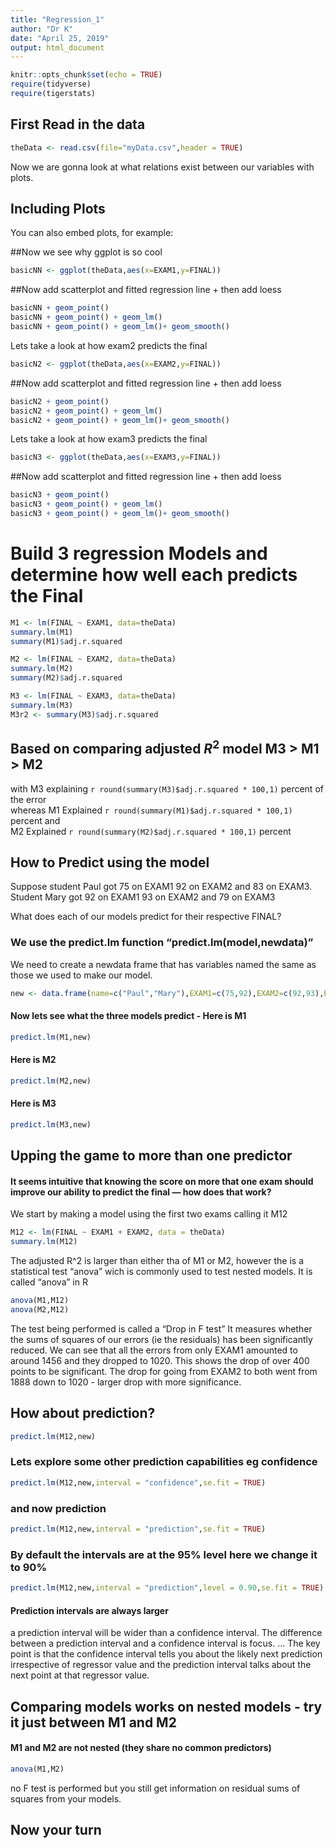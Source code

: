 ```yaml
---
title: "Regression_1"
author: "Dr K"
date: "April 25, 2019"
output: html_document
---
```


```r
knitr::opts_chunk$set(echo = TRUE)
require(tidyverse)
require(tigerstats)
```

## First Read in the data

```r
theData <- read.csv(file="myData.csv",header = TRUE)
```


Now we are gonna look at what relations exist between our variables with plots.


## Including Plots

You can also embed plots, for example:

##Now we see why ggplot is so cool
```r
basicNN <- ggplot(theData,aes(x=EXAM1,y=FINAL))
```
##Now add scatterplot and fitted regression line + then add loess

```r
basicNN + geom_point() 
basicNN + geom_point() + geom_lm()
basicNN + geom_point() + geom_lm()+ geom_smooth()
```
Lets take a look at how exam2 predicts the final

```r
basicN2 <- ggplot(theData,aes(x=EXAM2,y=FINAL))
```
##Now add scatterplot and fitted regression line + then add loess

```r
basicN2 + geom_point() 
basicN2 + geom_point() + geom_lm()
basicN2 + geom_point() + geom_lm()+ geom_smooth()
``` 

Lets take a look at how exam3 predicts the final

```r
basicN3 <- ggplot(theData,aes(x=EXAM3,y=FINAL))
```
##Now add scatterplot and fitted regression line + then add loess

```r
basicN3 + geom_point() 
basicN3 + geom_point() + geom_lm()
basicN3 + geom_point() + geom_lm()+ geom_smooth()
```
# Build 3 regression Models and determine how well each predicts the Final

```r
M1 <- lm(FINAL ~ EXAM1, data=theData) 
summary.lm(M1)
summary(M1)$adj.r.squared
```
```r
M2 <- lm(FINAL ~ EXAM2, data=theData) 
summary.lm(M2)
summary(M2)$adj.r.squared
```  
```r
M3 <- lm(FINAL ~ EXAM3, data=theData) 
summary.lm(M3)
M3r2 <- summary(M3)$adj.r.squared
```
## Based on comparing adjusted $R^2$ model M3 > M1 > M2  
with M3 explaining `r round(summary(M3)$adj.r.squared * 100,1)` percent of the error  
whereas M1 Explained `r round(summary(M1)$adj.r.squared * 100,1)` percent and  
M2 Explained `r round(summary(M2)$adj.r.squared * 100,1)` percent

## How to Predict using the model  

Suppose student Paul got 75 on EXAM1 92 on EXAM2 and 83 on EXAM3.
Student Mary got 92 on EXAM1 93 on EXAM2 and 79 on EXAM3

What does each of our models predict for their respective FINAL?  

### We use the predict.lm function "predict.lm(model,newdata)"  
We need to create a newdata frame that has variables named the same as those we used to make our model.  

```r
new <- data.frame(name=c("Paul","Mary"),EXAM1=c(75,92),EXAM2=c(92,93),EXAM3=c(83,79))
```

#### Now lets see what the three models predict - Here is M1

```r
predict.lm(M1,new)
```

####  Here is M2


```r
predict.lm(M2,new)
``` 

####  Here is M3


```r
predict.lm(M3,new)
```  
## Upping the game to more than one predictor  
#### It seems intuitive that knowing the score on more that one exam should improve our ability to predict the final --- how does that work?  

We start by making a model using the first two exams calling it M12  

```r
M12 <- lm(FINAL ~ EXAM1 + EXAM2, data = theData)
summary.lm(M12)
```
The adjusted R^2 is larger than either tha of M1 or M2, however the is a statistical test "anova" wich is commonly used to test nested models. It is called "anova" in R  

```r
anova(M1,M12)
anova(M2,M12)
```


The test being performed is called a "Drop in F test" It measures whether the sums of squares of our errors (ie the residuals) has been significantly reduced. We can see that all the errors from only EXAM1 amounted to around 1456 and they dropped to 1020. This shows the drop of over 400 points to be significant. The drop for going from EXAM2 to both went from 1888 down to 1020 - larger drop with more significance. 

## How about prediction?

```r
predict.lm(M12,new)
```
  
### Lets explore some other prediction capabilities eg confidence   

```r
predict.lm(M12,new,interval = "confidence",se.fit = TRUE)
```
### and now prediction  

```r
predict.lm(M12,new,interval = "prediction",se.fit = TRUE)
```
### By default the intervals are at the 95% level here we change it to 90%  

```r
predict.lm(M12,new,interval = "prediction",level = 0.90,se.fit = TRUE)
```
#### Prediction intervals are always larger  

a prediction interval will be wider than a confidence interval. The difference between a prediction interval and a confidence interval is focus. ... The key point is that the confidence interval tells you about the likely next prediction irrespective of regressor value and the prediction interval talks about the next point at that regressor value.  

## Comparing models works on nested models - try it just between M1 and M2  
#### M1 and M2 are not nested (they share no common predictors)  


```r
anova(M1,M2)
```

no F test is performed but you still get information on residual sums of squares from your models. 

## Now your turn